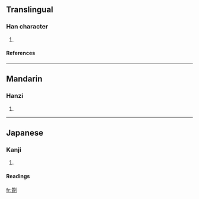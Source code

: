 ==Translingual==
===Han character===
{{Han char|rad=刀|as=15|sn=17|four=|canj=竹金中弓 (HCLN), XX竹金中 (XXHCL)}}
# {{defn|Han}}
====References====
{{Han ref|kx=0145.250|dkj=02260|dj=0327.080|hdz=10362.020|uh=5295|ud=21141}}
----


==Mandarin==
===Hanzi===
{{cmn-hanzi|pin=zhí (zhi2)|wg=chih<sup>2</sup>}}
# {{defn|Mandarin}}
----
==Japanese==
===Kanji===
{{ja-kanji|grade=|rs=刀15}}
# {{defn|Japanese}} 
====Readings====
{{ja-readings|on=[[しつ]] (shitsu), [[しち]] (shichi), [[ち]] (chi)|kun=[[わりふ]] (warifu), [[しち]] (shichi)}}




[[fr:劕]]